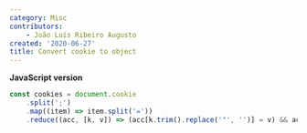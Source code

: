```yaml
---
category: Misc
contributors:
    - João Luís Ribeiro Augusto
created: '2020-06-27'
title: Convert cookie to object
---
```


**JavaScript version**

```js
const cookies = document.cookie
    .split(';')
    .map((item) => item.split('='))
    .reduce((acc, [k, v]) => (acc[k.trim().replace('"', '')] = v) && acc, {});
```
